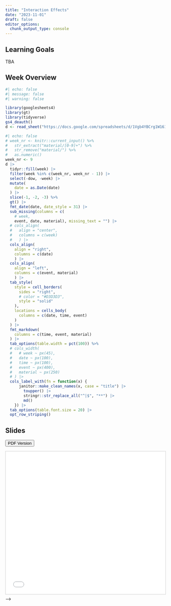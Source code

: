 ```yaml
---
title: "Interaction Effects"
date: "2023-11-01"
draft: false
editor_options: 
  chunk_output_type: console
---
```


## Learning Goals

TBA

## Week Overview

```r
#| echo: false
#| message: false
#| warning: false

library(googlesheets4)
library(gt)
library(tidyverse)
gs4_deauth()
d <- read_sheet("https://docs.google.com/spreadsheets/d/1Vgb4YBCrg1W161ZKqXB8Go_BeXKtrwSZhxJXpGwmvbw/edit?usp=sharing")
```

```r
#| echo: false
# week_nr <- knitr::current_input() %>% 
#   str_extract("material/[0-9]+") %>%
#   str_remove("material/") %>%
#   as.numeric()
week_nr <- 9
d |>
  tidyr::fill(week) |>
  filter(week %in% c(week_nr, week_nr - 1)) |>
  select(-dow, -week) |>
  mutate(
    date = as.Date(date)
  ) |>
  slice(-1, -2, -3) %>%
  gt() |>
  fmt_date(date, date_style = 31) |>
  sub_missing(columns = c(
    # week, 
    event, date, material), missing_text = "") |>
  # cols_align(
  #   align = "center",
  #   columns = c(week)
  #   ) |>
  cols_align(
    align = "right",
    columns = c(date)
    ) |>
  cols_align(
    align = "left",
    columns = c(event, material)
    ) |>
  tab_style(
    style = cell_borders(
      sides = "right",
      # color = "#D3D3D3",
      style = "solid"
    ),
    locations = cells_body(
      columns = c(date, time, event)
    )
  ) |>
  fmt_markdown(
    columns = c(time, event, material)
  ) |>
  tab_options(table.width = pct(100)) %>%
  # cols_width(
  #   # week ~ px(45),
  #   date ~ px(100),
  #   time ~ px(100),
  #   event ~ px(400),
  #   material ~ px(250)
  # ) |>
  cols_label_with(fn = function(x) {
      janitor::make_clean_names(x, case = "title") |>
        toupper() |>
        stringr::str_replace_all("^|$", "**") |>
        md()
    }) |>
  tab_options(table.font.size = 20) |>
  opt_row_striping()
```

## Slides

[<button class="btn"><i class="fa fa-download"></i> PDF Version</button>](../slides/09-slides.pdf)

<iframe src="../slides/09-slides.html" frameborder="0" marginwidth="0" marginheight="0" scrolling="no"style="border:1px solid #CCC; border-width:1px; margin-bottom:5px; max-width: 100%;" allowfullscreen width="800" height="450">



<!-- ### Organisation -->

<!-- -   {{< fa scroll >}} [Syllabus](/syllabus.html): Make sure to get yourself acquainted with the formalities by reading the syllabus for the class. -->

<!-- -   {{< fa question >}} [Welcome Survey](https://viktoriiasemenova.typeform.com/c/c6lhg7Od): It would be great if you answered a couple of questions to help me get to know you a bit better. -->

<!-- -   {{< fa fa-slack >}} Join Slack: Make sure you also join our Slack workspace. Check the welcome email for the invitation link. -->

<!-- ## Software -->

<!-- In this course, we will use the open-source software `R` and RStudio as well as version control with `git` and GitHub. It would be best if you *try* installing all the necessary software *before* our class on Wednesday. First, I would like you to install both `R` and RStudio on your computer. Then, move to `git` and GitHub. Even if something with `R` does not work, set up a Github account.  -->

<!-- -   Please follow these [instructions for Installing R, RStudio, git, and Connecting to GitHub](/resource/install.html). -->

<!-- -   Once you have your GitHub account, let me know your username via Slack so I can add you to the course organization (so you have access to all of the lab material and homework assignments). Please do so ASAP (teh sooner you do it, the sooner you get the access to all course material on GitHub).   -->

<!-- If everything works well--congrats, you are all set for the semester! If something doesn't work---don't worry, just talk to me before or after class and we'll figure it out together on Wednesday. You are also welcome to use the Cloud version of Rstudio for the first two weeks or so (see the [instructions](/resource/install.html) page as well), but you will have to switch to the desktop versions eventually. -->

<!-- ## Recommended material -->

<!-- If you wanna get a head start on the `R`-related material of the first week, you can look through these pages: -->

<!-- -   {{< fa book >}} [Getting Started with Data in R](https://moderndive.com/1-getting-started.html) [@IsmayKim:2018] -->

<!-- And as a refresher on what is a good research question, so the starting point to our empirical analysis, have a look at this chapter and/or watch the video of the author of the book provided below: -->

<!-- -   {{< fa book >}} [Chapter 2 in *The Effect*](https://theeffectbook.net/ch-ResearchQuestions.html) [@Huntington-Klein:2021] -->

<!-- <iframe width="560" height="315" src="https://www.youtube.com/embed/ZPuEFjJ2us8" title="YouTube video player" frameborder="0" allow="accelerometer; autoplay; clipboard-write; encrypted-media; gyroscope; picture-in-picture; web-share" allowfullscreen> -->

<!-- </iframe> -->
